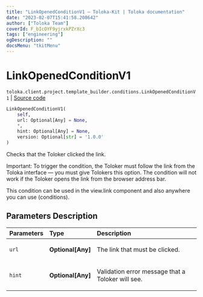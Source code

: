 ```yaml
---
title: "LinkOpenedConditionV1 — Toloka-Kit | Toloka documentation"
date: "2023-02-07T15:41:58.208642"
author: ["Toloka Team"]
coverId: F_bIcOYF9yjrxkPZrXc3
tags: ["engineering"]
ogDescription: ""
docsMenu: "tkitMenu"
---
```


# LinkOpenedConditionV1
`toloka.client.project.template_builder.conditions.LinkOpenedConditionV1` | [Source code](https://github.com/Toloka/toloka-kit/blob/v1.1.3/src/client/project/template_builder/conditions.py#L166)

```python
LinkOpenedConditionV1(
    self,
    url: Optional[Any] = None,
    *,
    hint: Optional[Any] = None,
    version: Optional[str] = '1.0.0'
)
```

Checks that the Toloker clicked the link.

Important: To trigger the condition, the Toloker must follow the link from the Toloka interface — you must give Tolokers
this option. The condition will not work if the Toloker opens the link from the browser address bar.

This condition can be used in the view.link component and also anywhere you can use (conditions).

## Parameters Description

| Parameters | Type | Description |
| :----------| :----| :-----------|
`url`|**Optional\[Any\]**|<p>The link that must be clicked.</p>
`hint`|**Optional\[Any\]**|<p>Validation error message that a Toloker will see.</p>
